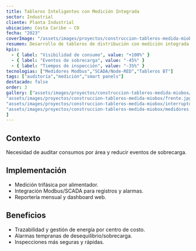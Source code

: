 ```yaml
---
title: Tableros Inteligentes con Medición Integrada
sector: Industrial
cliente: Planta Industrial
ubicacion: Costa Caribe – CO
fecha: "2023"
coverImage: "/assets/images/proyectos/construccion-tableros-medida-miobox/microbox.jpg"
resumen: Desarrollo de tableros de distribución con medición integrada para auditoría de consumos energéticos y trazabilidad.
kpis:
  - { label: "Visibilidad de consumo", value: "+100%" }
  - { label: "Eventos de sobrecarga", value: "-45%" }
  - { label: "Tiempos de inspección", value: "-35%" }
tecnologias: ["Medidores Modbus","SCADA/Node-RED","Tableros BT"]
tags: ["auditoría","medición","smart panels"]
destacado: false
order: 3
gallery: ["assets/images/proyectos/construccion-tableros-medida-miobox/dashboard.jpg",
"assets/images/proyectos/construccion-tableros-medida-miobox/frente.jpg",
"assets/images/proyectos/construccion-tableros-medida-miobox/interruptor.jpg",
"assets/images/proyectos/construccion-tableros-medida-miobox/medidores.jpg"
]
---
```


## Contexto
Necesidad de auditar consumos por área y reducir eventos de sobrecarga.

## Implementación
- Medición trifásica por alimentador.
- Integración Modbus/SCADA para registros y alarmas.
- Reportería mensual y dashboard web.

## Beneficios
- Trazabilidad y gestión de energía por centro de costo.
- Alarmas tempranas de desequilibrio/sobrecarga.
- Inspecciones más seguras y rápidas.